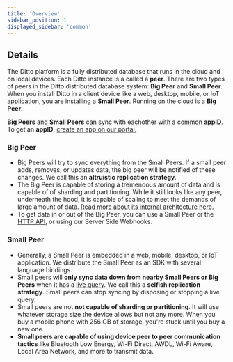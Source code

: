 ```yaml
---
title: 'Overview'
sidebar_position: 1
displayed_sidebar: 'common'
--- 
```



## Details

<Lottie path="/animations/intro/data.json" />

The Ditto platform is a fully distributed database that runs in the cloud and on
local devices. Each Ditto instance is a called a __peer__. There are two types
of peers in the Ditto distributed database system: __Big Peer__ and __Small
Peer__. When you install Ditto in a client device like a web, desktop, mobile,
or IoT application, you are installing a __Small Peer__. Running on the cloud is
a __Big Peer__.

__Big Peers__ and __Small Peers__ can sync with eachother with a common __appID__. To get an __appID__, [create an app on our portal.](https://portal.ditto.live)

### Big Peer

* Big Peers will try to sync everything from the Small Peers. If a small peer adds, removes, or updates data, the big peer will be notified of these changes. We call this an __altruistic replication strategy__.
* The Big Peer is capable of storing a tremendous amount of data and is capable of of sharding and partitioning. While it still looks like any peer, underneath the hood, it is capable of scaling to meet the demands of large amount of data. [Read more about its internal architecture here.](../how-it-works/big-peer)
* To get data in or out of the Big Peer, you can use a Small Peer or the [HTTP API](/http/installation), or using our Server Side Webhooks.

### Small Peer

* Generally, a Small Peer is embedded in a web, mobile, desktop, or IoT application. We distribute the Small Peer as an SDK with several language bindings.
* Small peers will __only sync data down from nearby Small Peers or Big Peers__ when it has a [live query](../concepts/syncing-data). We call this a __selfish replication strategy__. Small peers can stop syncing by disposing or stopping a live query.
* Small peers are not __not capable of sharding or partitioning__. It will use whatever storage size the device allows but not any more. When you buy a mobile phone with 256 GB of storage, you're stuck until you buy a new one. 
* __Small peers are capable of using device peer to peer communication tactics__ like Bluetooth Low Energy, Wi-Fi Direct, AWDL, Wi-Fi Aware, Local Area Network, and more to transmit data.